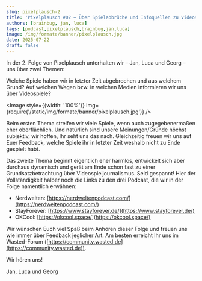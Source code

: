 ```yaml
---
slug: pixelplausch-2
title: 'Pixelplausch #02 – Über Spielabbrüche und Infoquellen zu Videospielen'
authors: [brainbug, jan, luca]
tags: [podcast,pixelplausch,brainbug,jan,luca]
image: /img/formate/banner/pixelplausch.jpg
date: 2025-07-22
draft: false
---
```



In der 2. Folge von Pixelplausch unterhalten wir – Jan, Luca und Georg – uns über zwei Themen:

Welche Spiele haben wir in letzter Zeit abgebrochen und aus welchem Grund?
Auf welchen Wegen bzw. in welchen Medien informieren wir uns über Videospiele?

<Image style={{width: '100%'}} img={require('/static/img/formate/banner/pixelplausch.jpg')} />

<!--truncate-->

Beim ersten Thema streifen wir viele Spiele, wenn auch zugegebenermaßen eher oberflächlich. Und natürlich sind unsere Meinungen/Gründe höchst subjektiv, wir hoffen, Ihr seht uns das nach. Gleichzeitig freuen wir uns auf Euer Feedback, welche Spiele ihr in letzter Zeit weshalb nicht zu Ende gespielt habt.

Das zweite Thema beginnt eigentlich eher harmlos, entwickelt sich aber durchaus dynamisch und gerät am Ende schon fast zu einer Grundsatzbetrachtung über Videospieljournalismus. Seid gespannt! Hier der Vollständigkeit halber noch die Links zu den drei Podcast, die wir in der Folge namentlich erwähnen:

- Nerdwelten: [https://nerdweltenpodcast.com/](https://nerdweltenpodcast.com/)
- StayForever: [https://www.stayforever.de/](https://www.stayforever.de/)
- OKCool: [https://okcool.space/](https://okcool.space/)

Wir wünschen Euch viel Spaß beim Anhören dieser Folge und freuen uns wie immer über Feedback jeglicher Art. Am besten erreicht Ihr uns im Wasted-Forum ([https://community.wasted.de](https://community.wasted.de)).

Wir hören uns!

Jan, Luca und Georg

<ReactPlayer
    width="100%"
    height="50px"
    controls
    src='https://m10z.picnotes.de/Pixelplausch/Pixelplausch_002.mp3'
/>
